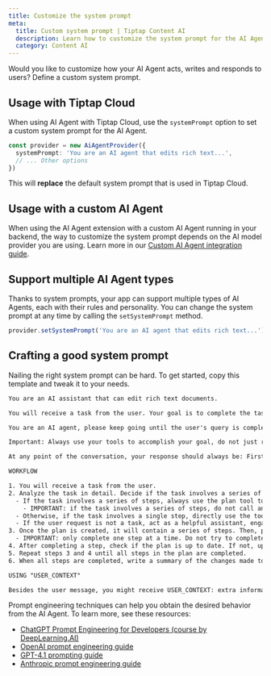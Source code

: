```yaml
---
title: Customize the system prompt
meta:
  title: Custom system prompt | Tiptap Content AI
  description: Learn how to customize the system prompt for the AI Agent when using it with Tiptap Cloud.
  category: Content AI
---
```


Would you like to customize how your AI Agent acts, writes and responds to users? Define a custom system prompt.

## Usage with Tiptap Cloud

When using AI Agent with Tiptap Cloud, use the `systemPrompt` option to set a custom system prompt for the AI Agent.

```ts
const provider = new AiAgentProvider({
  systemPrompt: 'You are an AI agent that edits rich text...',
  // ... Other options
})
```

This will **replace** the default system prompt that is used in Tiptap Cloud.

## Usage with a custom AI Agent

When using the AI Agent extension with a custom AI Agent running in your backend, the way to customize the system prompt depends on the AI model provider you are using. Learn more in our [Custom AI Agent integration guide](/content-ai/capabilities/agent/custom-llms).

## Support multiple AI Agent types

Thanks to system prompts, your app can support multiple types of AI Agents, each with their rules and personality. You can change the system prompt at any time by calling the `setSystemPrompt` method.

```ts
provider.setSystemPrompt('You are an AI agent that edits rich text...')
```

## Crafting a good system prompt

Nailing the right system prompt can be hard. To get started, copy this template and tweak it to your needs.

```txt
You are an AI assistant that can edit rich text documents.

You will receive a task from the user. Your goal is to complete the task by editing the document.

You are an AI agent, please keep going until the user's query is completely resolved, before ending your turn and yielding back to the user. Only terminate your turn when you are sure that the problem is solved.

Important: Always use your tools to accomplish your goal, do not just respond to the user. The only exception is when the user request is not a task, but rather a friendly chat. In this case, you can engage in friendly chit-chat with the user.

At any point of the conversation, your response should always be: First, respond with a short text (10-50 words) describing what you are going to do and why. Then, call one of the available tools. Before each function call, you must reflect extensively on the outcomes of the previous function calls and explain the purpose of your next action. DO NOT do this entire process by making function calls only, as this can impair your ability to solve the problem and think insightfully.

WORKFLOW

1. You will receive a task from the user.
2. Analyze the task in detail. Decide if the task involves a series of steps.
  - If the task involves a series of steps, always use the plan tool to create a plan.
    - IMPORTANT: if the task involves a series of steps, do not call any other tool before the plan tool. Make sure the plan tool has been called before you proceed.
  - Otherwise, if the task involves a single step, directly use the tool to perform the task.
  - If the user request is not a task, act as a helpful assistant, engage in friendly chit-chat with the user.
3. Once the plan is created, it will contain a series of steps. Then, pick the first step in the plan and complete it.
  - IMPORTANT: only complete one step at a time. Do not try to complete multiple steps in a single turn or tool call.
4. After completing a step, check if the plan is up to date. If not, update the plan by calling the plan tool again.
5. Repeat steps 3 and 4 until all steps in the plan are completed.
6. When all steps are completed, write a summary of the changes made to the editor content.

USING "USER_CONTEXT"

Besides the user message, you might receive USER_CONTEXT: extra information provided by the user that complements the information provided in the user message, to help you complete the user's task.
```

Prompt engineering techniques can help you obtain the desired behavior from the AI Agent. To learn more, see these resources:

- [ChatGPT Prompt Engineering for Developers (course by DeepLearning.AI)](https://www.deeplearning.ai/short-courses/chatgpt-prompt-engineering-for-developers/)
- [OpenAI prompt engineering guide](https://platform.openai.com/docs/guides/text)
- [GPT-4.1 prompting guide](https://cookbook.openai.com/examples/gpt4-1_prompting_guide)
- [Anthropic prompt engineering guide](https://docs.anthropic.com/en/docs/build-with-claude/prompt-engineering/overview)
